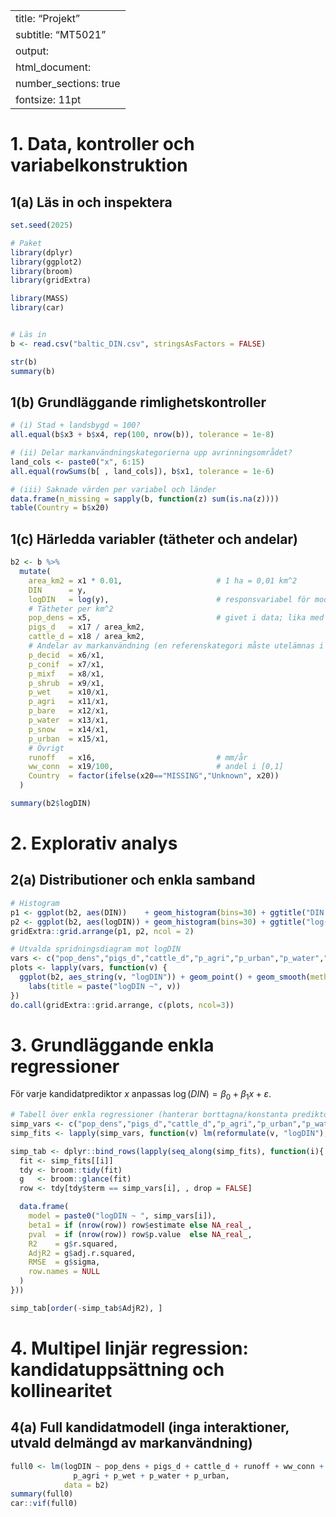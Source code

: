 
---
title: "Projekt"
subtitle: "MT5021"
output:
  html_document:
    number_sections: true
fontsize: 11pt
---


# 1. Data, kontroller och variabelkonstruktion

## 1(a) Läs in och inspektera

```r
set.seed(2025)

# Paket 
library(dplyr)
library(ggplot2)
library(broom)
library(gridExtra)

library(MASS)
library(car)


# Läs in
b <- read.csv("baltic_DIN.csv", stringsAsFactors = FALSE)

str(b)
summary(b)
```


## 1(b) Grundläggande rimlighetskontroller

```r
# (i) Stad + landsbygd ≈ 100?
all.equal(b$x3 + b$x4, rep(100, nrow(b)), tolerance = 1e-8)

# (ii) Delar markanvändningskategorierna upp avrinningsområdet?
land_cols <- paste0("x", 6:15)
all.equal(rowSums(b[ , land_cols]), b$x1, tolerance = 1e-6)

# (iii) Saknade värden per variabel och länder
data.frame(n_missing = sapply(b, function(z) sum(is.na(z))))
table(Country = b$x20)
```


## 1(c) Härledda variabler (tätheter och andelar)

```r
b2 <- b %>%
  mutate(
    area_km2 = x1 * 0.01,                     # 1 ha = 0,01 km^2
    DIN      = y,
    logDIN   = log(y),                        # responsvariabel för modellering
    # Tätheter per km^2
    pop_dens = x5,                            # givet i data; lika med x2/area_km2
    pigs_d   = x17 / area_km2,
    cattle_d = x18 / area_km2,
    # Andelar av markanvändning (en referenskategori måste utelämnas i modeller)
    p_decid  = x6/x1,
    p_conif  = x7/x1,
    p_mixf   = x8/x1,
    p_shrub  = x9/x1,
    p_wet    = x10/x1,
    p_agri   = x11/x1,
    p_bare   = x12/x1,
    p_water  = x13/x1,
    p_snow   = x14/x1,
    p_urban  = x15/x1,
    # Övrigt
    runoff   = x16,                           # mm/år
    ww_conn  = x19/100,                       # andel i [0,1]
    Country  = factor(ifelse(x20=="MISSING","Unknown", x20))
  )

summary(b2$logDIN)
```

# 2. Explorativ analys

## 2(a) Distributioner och enkla samband

```r
# Histogram
p1 <- ggplot(b2, aes(DIN))    + geom_histogram(bins=30) + ggtitle("DIN (kg)")
p2 <- ggplot(b2, aes(logDIN)) + geom_histogram(bins=30) + ggtitle("log(DIN)")
gridExtra::grid.arrange(p1, p2, ncol = 2)

# Utvalda spridningsdiagram mot logDIN
vars <- c("pop_dens","pigs_d","cattle_d","p_agri","p_urban","p_water","p_wet","runoff","ww_conn")
plots <- lapply(vars, function(v) {
  ggplot(b2, aes_string(v, "logDIN")) + geom_point() + geom_smooth(method="lm", se=FALSE) +
    labs(title = paste("logDIN ~", v))
})
do.call(gridExtra::grid.arrange, c(plots, ncol=3))
```

# 3. Grundläggande enkla regressioner

För varje kandidatprediktor $x$ anpassas $\log(DIN) = \beta_0 + \beta_1 x + \varepsilon$.

```r
# Tabell över enkla regressioner (hanterar borttagna/konstanta prediktorer)
simp_vars <- c("pop_dens","pigs_d","cattle_d","p_agri","p_urban","p_water","p_wet","runoff","ww_conn")
simp_fits <- lapply(simp_vars, function(v) lm(reformulate(v, "logDIN"), data = b2))

simp_tab <- dplyr::bind_rows(lapply(seq_along(simp_fits), function(i){
  fit <- simp_fits[[i]]
  tdy <- broom::tidy(fit)
  g   <- broom::glance(fit)
  row <- tdy[tdy$term == simp_vars[i], , drop = FALSE]

  data.frame(
    model = paste0("logDIN ~ ", simp_vars[i]),
    beta1 = if (nrow(row)) row$estimate else NA_real_,
    pval  = if (nrow(row)) row$p.value  else NA_real_,
    R2    = g$r.squared,
    AdjR2 = g$adj.r.squared,
    RMSE  = g$sigma,
    row.names = NULL
  )
}))

simp_tab[order(-simp_tab$AdjR2), ]

```

# 4. Multipel linjär regression: kandidatuppsättning och kollinearitet

## 4(a) Full kandidatmodell (inga interaktioner, utvald delmängd av markanvändning)

```r
full0 <- lm(logDIN ~ pop_dens + pigs_d + cattle_d + runoff + ww_conn +
              p_agri + p_wet + p_water + p_urban,
            data = b2)
summary(full0)
car::vif(full0)
```

